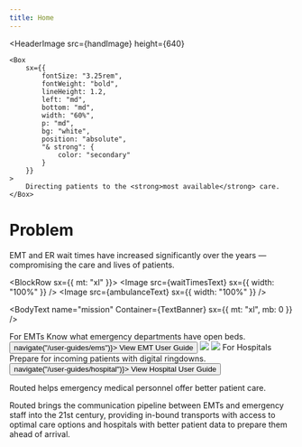 ```yaml
---
title: Home
---
```





<HeaderImage
	src={handImage}
	height={640}
>
	<Box
		sx={{
			fontSize: "3.25rem",
			fontWeight: "bold",
			lineHeight: 1.2,
			left: "md",
			bottom: "md",
			width: "60%",
			p: "md",
			bg: "white",
			position: "absolute",
			"& strong": {
				color: "secondary"
			}
		}}
	>
		Directing patients to the <strong>most available</strong> care.
	</Box>
</HeaderImage>


# Problem

<p sx={{ fontWeight: "bold", fontSize: "banner" }}>
	EMT and ER wait times have increased significantly over the years — compromising the care and lives of patients.
</p>


<BlockRow sx={{ mt: "xl" }}>
	<BlockCallout icon={speedIcon}>
		<Image src={waitTimesText} sx={{ width: "100%" }} />
	</BlockCallout>
	<BlockCallout icon={locationIcon}>
		<Image src={ambulanceText} sx={{ width: "100%" }} />
	</BlockCallout>
</BlockRow>


<BodyText
	name="mission"
	Container={TextBanner}
	sx={{
		mt: "xl",
		mb: 0
	}}
/>


<Feature>
	<Description sx={{ alignItems: "self-end", textAlign: "right", pl: "lg" }}>
		<Heading variant="headingFeature">
			For EMTs
		</Heading>
		<Box>
			Know what emergency departments have open beds.
		</Box>
		<Button onClick={() => navigate("/user-guides/ems")}>
			View EMT User Guide
		</Button>
	</Description>
	<Image src={productEMTImage} />
</Feature>

<Feature>
	<Image src={hospitalsImage} />
	<Description sx={{ pr: "lg" }}>
		<Heading variant="headingFeature">
			For Hospitals
		</Heading>
		<Box>
			Prepare for incoming patients with digital ringdowns.
		</Box>
		<Button onClick={() => navigate("/user-guides/hospital")}>
			View Hospital User Guide
		</Button>
	</Description>
</Feature>


<TextBanner>
	<p>Routed helps emergency medical personnel offer better patient care.</p>
</TextBanner>

<BlockRow>
	<Box />
	<Text>
		Routed brings the communication pipeline between EMTs and emergency staff
		into the 21st century, providing in-bound transports with access to optimal
		care options and hospitals with better patient data to prepare them ahead
		of arrival.
	</Text>
</BlockRow>
